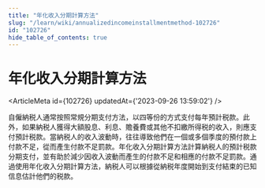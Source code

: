 ```yaml
---
title: "年化收入分期計算方法"
slug: "/learn/wiki/annualizedincomeinstallmentmethod-102726"
id: "102726"
hide_table_of_contents: true
---
```



# 年化收入分期計算方法

<ArticleMeta id={102726} updatedAt={'2023-09-26 13:59:02'} />
<div className='border-solid border-b border-t-0 my-4 border-[var(--ifm-color-gray-300)]' />

自僱納税人通常按照常規分期支付方法，以四等份的方式支付每年預計税款。此外，如果納税人獲得大額股息、利息、贍養費或其他不扣繳所得税的收入，則應支付預計税款。當納税人的收入波動時，往往導致他們在一個或多個季度的預付款上付款不足，從而產生付款不足罰款。年化收入分期計算方法計算納税人的預計税款分期支付，並有助於減少因收入波動而產生的付款不足和相應的付款不足罰款。通過使用年化收入分期計算方法，納税人可以根據從納税年度開始到支付結束的已知信息估計他們的税款。
